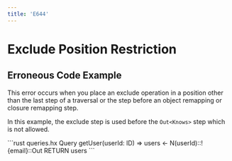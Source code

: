 ```yaml
---
title: 'E644'
---
```


# Exclude Position Restriction

## Erroneous Code Example

This error occurs when you place an exclude operation in a position other than the last step of a traversal or the step before an object remapping or closure remapping step.

In this example, the exclude step is used before the `Out<Knows>` step which is not allowed.

<CodeGroup>
```rust queries.hx
Query getUser(userId: ID) =>
    users <- N<User>(userId)::!{email}::Out<Knows>
    RETURN users
```
</CodeGroup>
